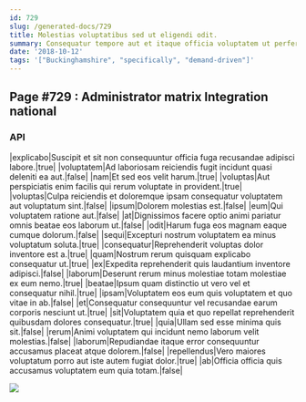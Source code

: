 ```yaml
---
id: 729
slug: /generated-docs/729
title: Molestias voluptatibus sed ut eligendi odit.
summary: Consequatur tempore aut et itaque officia voluptatem ut perferendis.
date: '2018-10-12'
tags: '["Buckinghamshire", "specifically", "demand-driven"]'
---
```



## Page #729 : Administrator matrix Integration national
### API

|explicabo|Suscipit et sit non consequuntur officia fuga recusandae adipisci labore.|true|
|voluptatem|Ad laboriosam reiciendis fugit incidunt quasi deleniti ea aut.|false|
|nam|Et sed eos velit harum.|true|
|voluptas|Aut perspiciatis enim facilis qui rerum voluptate in provident.|true|
|voluptas|Culpa reiciendis et doloremque ipsam consequatur voluptatem aut voluptatum sint.|false|
|ipsum|Dolorem molestias est.|false|
|eum|Qui voluptatem ratione aut.|false|
|at|Dignissimos facere optio animi pariatur omnis beatae eos laborum ut.|false|
|odit|Harum fuga eos magnam eaque cumque dolorum.|false|
|sequi|Excepturi nostrum voluptatem ea minus voluptatum soluta.|true|
|consequatur|Reprehenderit voluptas dolor inventore est a.|true|
|quam|Nostrum rerum quisquam explicabo consequatur ut.|true|
|ex|Expedita reprehenderit quis laudantium inventore adipisci.|false|
|laborum|Deserunt rerum minus molestiae totam molestiae ex eum nemo.|true|
|beatae|Ipsum quam distinctio ut vero vel et consequatur nihil.|true|
|ipsam|Voluptatem eos eum quis voluptatem et quo vitae in ab.|false|
|et|Consequatur consequuntur vel recusandae earum corporis nesciunt ut.|true|
|sit|Voluptatem quia et quo repellat reprehenderit quibusdam dolores consequatur.|true|
|quia|Ullam sed esse minima quis sit.|false|
|rerum|Animi voluptatem qui incidunt nemo laborum velit molestias.|false|
|laborum|Repudiandae itaque error consequuntur accusamus placeat atque dolorem.|false|
|repellendus|Vero maiores voluptatum porro aut iste autem fugiat dolor.|true|
|ab|Officia officia quis accusamus voluptatem eum quia totam.|false|


![](/assets/cats-3.jpg)





